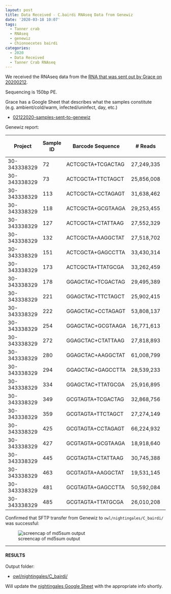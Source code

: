 ```yaml
---
layout: post
title: Data Received - C.bairdi RNAseq Data from Genewiz
date: '2020-03-18 10:07'
tags:
  - Tanner crab
  - RNAseq
  - genewiz
  - Chionoecetes bairdi
categories:
  - 2020
  - Data Received
  - Tanner Crab RNAseq
---
```

We received the RNAseq data from the [RNA that was sent out by Grace on 20200212](https://grace-ac.github.io/sent-crab-rna-genewiz/).

Sequencing is 150bp PE.

Grace has a Google Sheet that describes what the samples constitute (e.g. ambient/cold/warm, infected/uninfect, day, etc.)

- [02122020-samples-sent-to-genewiz
](https://docs.google.com/spreadsheets/d/1hXMY1rg5qYNTsqvO7PXbRgM7LF06ntEp27N2Efc9gSo/edit?usp=sharing)

Genewiz report:

| Project      | Sample ID | Barcode Sequence  | # Reads    | Yield (Mbases) | Mean Quality Score | % Bases >= 30 |
|--------------|-----------|-------------------|------------|----------------|--------------------|---------------|
| 30-343338329 | 72        | ACTCGCTA+TCGACTAG | 27,249,335 | 8,175          | 34.16              | 85.82         |
| 30-343338329 | 73        | ACTCGCTA+TTCTAGCT | 25,856,008 | 7,757          | 33.87              | 84.36         |
| 30-343338329 | 113       | ACTCGCTA+CCTAGAGT | 31,638,462 | 9,492          | 32.38              | 77.77         |
| 30-343338329 | 118       | ACTCGCTA+GCGTAAGA | 29,253,455 | 8,776          | 33.50              | 82.62         |
| 30-343338329 | 127       | ACTCGCTA+CTATTAAG | 27,552,329 | 8,266          | 33.14              | 81.13         |
| 30-343338329 | 132       | ACTCGCTA+AAGGCTAT | 27,518,702 | 8,256          | 34.86              | 88.87         |
| 30-343338329 | 151       | ACTCGCTA+GAGCCTTA | 33,430,314 | 10,029         | 35.01              | 89.35         |
| 30-343338329 | 173       | ACTCGCTA+TTATGCGA | 33,262,459 | 9,979          | 34.45              | 87.06         |
| 30-343338329 | 178       | GGAGCTAC+TCGACTAG | 29,495,389 | 8,849          | 35.01              | 89.62         |
| 30-343338329 | 221       | GGAGCTAC+TTCTAGCT | 25,902,415 | 7,771          | 34.76              | 88.40         |
| 30-343338329 | 222       | GGAGCTAC+CCTAGAGT | 53,808,137 | 16,142         | 30.90              | 71.11         |
| 30-343338329 | 254       | GGAGCTAC+GCGTAAGA | 16,771,613 | 5,031          | 35.14              | 90.03         |
| 30-343338329 | 272       | GGAGCTAC+CTATTAAG | 27,818,893 | 8,346          | 33.30              | 81.70         |
| 30-343338329 | 280       | GGAGCTAC+AAGGCTAT | 61,008,799 | 18,303         | 30.85              | 70.86         |
| 30-343338329 | 294       | GGAGCTAC+GAGCCTTA | 28,539,233 | 8,562          | 35.12              | 90.04         |
| 30-343338329 | 334       | GGAGCTAC+TTATGCGA | 25,916,895 | 7,775          | 34.98              | 89.39         |
| 30-343338329 | 349       | GCGTAGTA+TCGACTAG | 32,868,756 | 9,861          | 33.53              | 82.69         |
| 30-343338329 | 359       | GCGTAGTA+TTCTAGCT | 27,274,149 | 8,182          | 34.96              | 89.20         |
| 30-343338329 | 425       | GCGTAGTA+CCTAGAGT | 66,224,932 | 19,867         | 29.54              | 65.13         |
| 30-343338329 | 427       | GCGTAGTA+GCGTAAGA | 18,918,640 | 5,676          | 33.31              | 80.87         |
| 30-343338329 | 445       | GCGTAGTA+CTATTAAG | 30,745,388 | 9,224          | 33.07              | 80.83         |
| 30-343338329 | 463       | GCGTAGTA+AAGGCTAT | 19,531,145 | 5,859          | 34.27              | 86.08         |
| 30-343338329 | 481       | GCGTAGTA+GAGCCTTA | 50,592,084 | 15,178         | 31.92              | 75.59         |
| 30-343338329 | 485       | GCGTAGTA+TTATGCGA | 26,010,208 | 7,803          | 34.63              | 87.48         |

Confirmed that SFTP transfer from Genewiz to `owl/nightingales/C_bairdi/` was successful:

![screencap of md5sum output](https://github.com/RobertsLab/sams-notebook/blob/master/images/screencaps/20200318_cbai_rnaseq_genewiz_md5_checks.png?raw=true)


---

#### RESULTS

Output folder:

- [owl/nightingales/C_bairdi/](https://owl.fish.washington.edu/nightingales/C_bairdi)

Will update the [nightingales Google Sheet](http://b.link/nightingales) with the appropriate info shortly.
